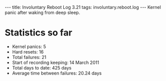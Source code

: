 ---
title: Involuntary Reboot Log 3.21
tags: involuntary.reboot.log
---
Kernel panic after waking from deep sleep.

= Statistics so far =

* Kernel panics: 5
* Hard resets: 16
* Total failures: 21
* Start of recording keeping: 14 March 2011
* Total days to date: 425 days
* Average time between failures: 20.24 days

